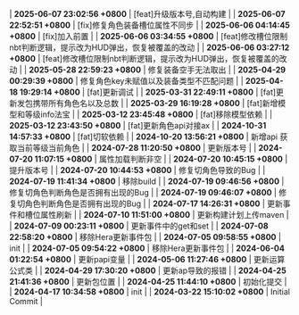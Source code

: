 | **2025-06-07 23:02:56 +0800** | [feat]升级版本号,自动构建 |
| **2025-06-07 22:52:51 +0800** | [fix]修复角色装备槽位属性不同步 |
| **2025-06-06 04:14:45 +0800** | [fix]加入前置 |
| **2025-06-06 03:34:55 +0800** | [feat]修改槽位限制nbt判断逻辑，提示改为HUD弹出，恢复被覆盖的改动 |
| **2025-06-06 03:27:12 +0800** | [feat]修改槽位限制nbt判断逻辑，提示改为HUD弹出，恢复被覆盖的改动 |
| **2025-05-28 22:59:23 +0800** | 修复装备空手无法取出 |
| **2025-04-29 00:29:39 +0800** | 修复角色key未赋值以及装备类型不匹配问题 |
| **2025-04-18 19:29:14 +0800** | [fat]更新调试 |
| **2025-03-31 22:49:11 +0800** | [fat]更新发包携带所有角色名以及总数 |
| **2025-03-29 16:19:28 +0800** | [fat]新增模型和等级info法宝 |
| **2025-03-12 23:45:48 +0800** | [fat]移除模型依赖 |
| **2025-03-12 23:43:50 +0800** | [fat]更新角色api对接ax |
| **2024-10-31 14:57:33 +0800** | [fat]切软依赖 |
| **2024-10-20 13:56:21 +0800** | 新增api 获取当前等级当前角色 |
| **2024-07-28 11:20:50 +0800** | 更新版本号 |
| **2024-07-20 11:07:15 +0800** | 属性加载判断非空 |
| **2024-07-20 10:45:15 +0800** | 提升版本号 |
| **2024-07-20 10:44:53 +0800** | 修复切角色导致的Bug |
| **2024-07-19 11:41:34 +0800** | 移除build |
| **2024-07-19 09:46:56 +0800** | 修复切角色判断角色是否拥有出现的Bug |
| **2024-07-19 09:46:07 +0800** | 修复切角色判断角色是否拥有出现的Bug |
| **2024-07-17 14:26:31 +0800** | 更新事件和槽位属性刷新 |
| **2024-07-10 11:51:00 +0800** | 更新构建计划上传maven |
| **2024-07-09 00:23:11 +0800** | 更新事件中的get和set |
| **2024-07-08 22:58:20 +0800** | 移除Hera更新事件包 |
| **2024-07-05 09:58:55 +0800** | init |
| **2024-07-05 09:54:22 +0800** | 移除Hera更新事件包 |
| **2024-06-04 01:22:54 +0800** | 更新papi变量 |
| **2024-05-06 11:27:46 +0800** | 更新运算公式类 |
| **2024-04-29 17:30:20 +0800** | 更新ap导致的报错 |
| **2024-04-25 21:41:36 +0800** | 更新包位置 |
| **2024-04-25 11:44:10 +0800** | 初始化提交 |
| **2024-04-17 10:34:58 +0800** | init |
| **2024-03-22 15:10:02 +0800** | Initial Commit |